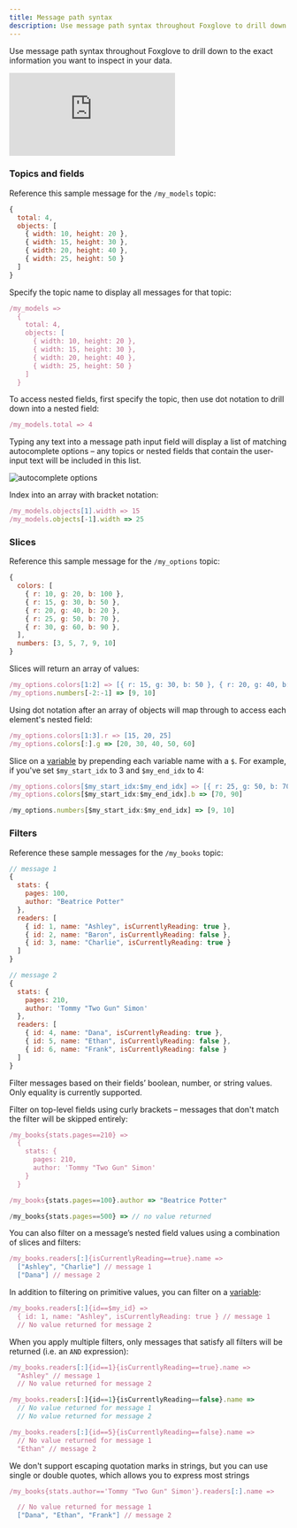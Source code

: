 ```yaml
---
title: Message path syntax
description: Use message path syntax throughout Foxglove to drill down to the exact information you want to inspect in your data.
---
```


Use message path syntax throughout Foxglove to drill down to the exact information you want to inspect in your data.

<div className="relative h-0">
  <iframe
    className="absolute w-full h-full max-w-full max-h-full top-0 left-0"
    src="https://www.youtube.com/embed/ezRtU0nlkc4"
    title="YouTube video player – Using Message Path Syntax in Foxglove"
    frameBorder="0"
    allow="accelerometer; autoplay; clipboard-write; encrypted-media; gyroscope; picture-in-picture"
    allowFullScreen
  ></iframe>
</div>

### Topics and fields

Reference this sample message for the `/my_models` topic:

```js
{
  total: 4,
  objects: [
    { width: 10, height: 20 },
    { width: 15, height: 30 },
    { width: 20, height: 40 },
    { width: 25, height: 50 }
  ]
}
```

Specify the topic name to display all messages for that topic:

```js
/my_models =>
  {
    total: 4,
    objects: [
      { width: 10, height: 20 },
      { width: 15, height: 30 },
      { width: 20, height: 40 },
      { width: 25, height: 50 }
    ]
  }
```

To access nested fields, first specify the topic, then use dot notation to drill down into a nested field:

```js
/my_models.total => 4
```

Typing any text into a message path input field will display a list of matching autocomplete options – any topics or nested fields that contain the user-input text will be included in this list.

![autocomplete options](/img/docs/app-concepts/message-path-syntax/autocomplete.webp)

Index into an array with bracket notation:

```js
/my_models.objects[1].width => 15
/my_models.objects[-1].width => 25
```

### Slices

Reference this sample message for the `/my_options` topic:

```js
{
  colors: [
    { r: 10, g: 20, b: 100 },
    { r: 15, g: 30, b: 50 },
    { r: 20, g: 40, b: 20 },
    { r: 25, g: 50, b: 70 },
    { r: 30, g: 60, b: 90 },
  ],
  numbers: [3, 5, 7, 9, 10]
}
```

Slices will return an array of values:

```js
/my_options.colors[1:2] => [{ r: 15, g: 30, b: 50 }, { r: 20, g: 40, b: 20 }]
/my_options.numbers[-2:-1] => [9, 10]
```

Using dot notation after an array of objects will map through to access each element's nested field:

```js
/my_options.colors[1:3].r => [15, 20, 25]
/my_options.colors[:].g => [20, 30, 40, 50, 60]
```

Slice on a [variable](/docs/studio/app-concepts/variables) by prepending each variable name with a `$`. For example, if you've set `$my_start_idx` to 3 and `$my_end_idx` to 4:

```js
/my_options.colors[$my_start_idx:$my_end_idx] => [{ r: 25, g: 50, b: 70 }, { r: 30, g: 60, b: 90 }]
/my_options.colors[$my_start_idx:$my_end_idx].b => [70, 90]

/my_options.numbers[$my_start_idx:$my_end_idx] => [9, 10]
```

### Filters

Reference these sample messages for the `/my_books` topic:

```js
// message 1
{
  stats: {
    pages: 100,
    author: "Beatrice Potter"
  },
  readers: [
    { id: 1, name: "Ashley", isCurrentlyReading: true },
    { id: 2, name: "Baron", isCurrentlyReading: false },
    { id: 3, name: "Charlie", isCurrentlyReading: true }
  ]
}

// message 2
{
  stats: {
    pages: 210,
    author: 'Tommy "Two Gun" Simon'
  },
  readers: [
    { id: 4, name: "Dana", isCurrentlyReading: true },
    { id: 5, name: "Ethan", isCurrentlyReading: false },
    { id: 6, name: "Frank", isCurrentlyReading: false }
  ]
}
```

Filter messages based on their fields’ boolean, number, or string values. Only equality is currently supported.

Filter on top-level fields using curly brackets – messages that don't match the filter will be skipped entirely:

```js
/my_books{stats.pages==210} =>
  {
    stats: {
      pages: 210,
      author: 'Tommy "Two Gun" Simon'
    }
  }

/my_books{stats.pages==100}.author => "Beatrice Potter"

/my_books{stats.pages==500} => // no value returned
```

You can also filter on a message’s nested field values using a combination of slices and filters:

```js
/my_books.readers[:]{isCurrentlyReading==true}.name =>
  ["Ashley", "Charlie"] // message 1
  ["Dana"] // message 2
```

In addition to filtering on primitive values, you can filter on a [variable](/docs/studio/app-concepts/variables):

```js
/my_books.readers[:]{id==$my_id} =>
  { id: 1, name: "Ashley", isCurrentlyReading: true } // message 1
  // No value returned for message 2
```

When you apply multiple filters, only messages that satisfy all filters will be returned (i.e. an `AND` expression):

```js
/my_books.readers[:]{id==1}{isCurrentlyReading==true}.name =>
  "Ashley" // message 1
  // No value returned for message 2

/my_books.readers[:]{id==1}{isCurrentlyReading==false}.name =>
  // No value returned for message 1
  // No value returned for message 2

/my_books.readers[:]{id==5}{isCurrentlyReading==false}.name =>
  // No value returned for message 1
  "Ethan" // message 2
```

We don't support escaping quotation marks in strings, but you can use single or double quotes, which allows you to express most strings

```js
/my_books{stats.author=='Tommy "Two Gun" Simon'}.readers[:].name =>

  // No value returned for message 1
  ["Dana", "Ethan", "Frank"] // message 2
```
